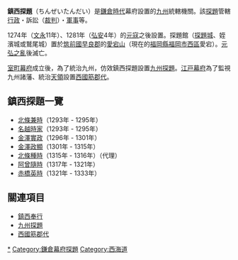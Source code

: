 '''鎮西探題'''（ちんぜいたんだい）是[[鎌倉時代|鎌倉時代]]幕府設置的[[九州_(日本)|九州]]統轄機關。該[[探題|探題]]管轄[[行政|行政]]・訴訟（[[裁判_(法律)|裁判]]）・[[軍事|軍事]]等。

1274年（[[文永|文永]]11年）、1281年（[[弘安|弘安]]4年）的[[元寇|元寇]]之後設置。探題館（[[探題城|探題城]]、姪濱城或鷲尾城）置於[[筑前國|筑前國]][[早良郡|早良郡]]的[[愛宕山|愛宕山]]（現在的[[福岡縣|福岡縣]][[福岡市|福岡市]][[西區_(福岡市)|西區]]愛宕）。[[元弘之亂|元弘之亂]]後滅亡。

[[室町幕府|室町幕府]]成立後，為了統治九州，仿效鎮西探題設置[[九州探題|九州探題]]。[[江戸幕府|江戸幕府]]為了監視九州諸藩、統治[[天領|天領]]設置[[西國筋郡代|西國筋郡代]]。

== 鎮西探題一覽 ==
*[[北條兼時|北條兼時]]（1293年 - 1295年）
*[[北條時家|名越時家]]（1293年 - 1295年）
*[[北條實政|金澤實政]]（1296年 - 1301年）
*[[北條政顯|金澤政顯]]（1301年 - 1315年）
*[[北條種時|北條種時]]（1315年 - 1316年）（代理）
*[[北條隨時|阿曾隨時]]（1317年 - 1321年）
*[[北條英時|赤橋英時]]（1321年 - 1333年）

== 關連項目 ==
*[[鎮西奉行|鎮西奉行]]
*[[九州探題|九州探題]]
*[[西國筋郡代|西國筋郡代]]

[[Category:鎮西探題|*]]
[[Category:鎌倉幕府探題|Category:鎌倉幕府探題]]
[[Category:西海道|Category:西海道]]